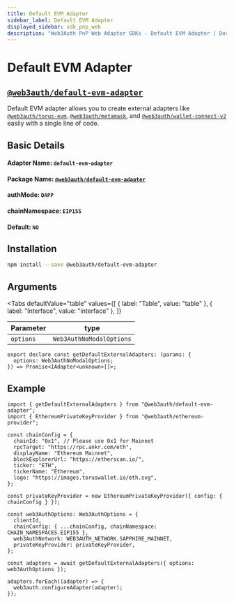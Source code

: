```yaml
---
title: Default EVM Adapter
sidebar_label: Default EVM Adapter
displayed_sidebar: sdk_pnp_web
description: "Web3Auth PnP Web Adapter SDKs - Default EVM Adapter | Documentation - Web3Auth"
---
```


# Default EVM Adapter


## [`@web3auth/default-evm-adapter`](https://npmjs.com/package/@web3auth/default-evm-adapter)

Default EVM adapter allows you to create external adapters like
[`@web3auth/torus-evm`](/sdk/pnp/web/adapters/torus-evm),
[`@web3auth/metamask`](/sdk/pnp/web/adapters/metamask), and
[`@web3auth/wallet-connect-v2`](/sdk/pnp/web/adapters/wallet-connect-v2) easily with a single line
of code.

## Basic Details

#### Adapter Name: `default-evm-adapter`

#### Package Name: [`@web3auth/default-evm-adapter`](https://npmjs.com/package/@web3auth/default-evm-adapter)

#### authMode: `DAPP`

#### chainNamespace: `EIP155`

#### Default: `NO`

## Installation

```bash npm2yarn
npm install --save @web3auth/default-evm-adapter
```

## Arguments

<Tabs
  defaultValue="table"
  values={[
    { label: "Table", value: "table" },
    { label: "Interface", value: "interface" },
  ]}
>

<TabItem value="table">

| Parameter | type                     |
| --------- | ------------------------ |
| `options` | `Web3AuthNoModalOptions` |

</TabItem>

<TabItem value="function">

```tsx
export declare const getDefaultExternalAdapters: (params: {
  options: Web3AuthNoModalOptions;
}) => Promise<IAdapter<unknown>[]>;
```

</TabItem>

</Tabs>

## Example

```tsx
import { getDefaultExternalAdapters } from "@web3auth/default-evm-adapter";
import { EthereumPrivateKeyProvider } from "@web3auth/ethereum-provider";

const chainConfig = {
  chainId: "0x1", // Please use 0x1 for Mainnet
  rpcTarget: "https://rpc.ankr.com/eth",
  displayName: "Ethereum Mainnet",
  blockExplorerUrl: "https://etherscan.io/",
  ticker: "ETH",
  tickerName: "Ethereum",
  logo: "https://images.toruswallet.io/eth.svg",
};

const privateKeyProvider = new EthereumPrivateKeyProvider({ config: { chainConfig } });

const web3AuthOptions: Web3AuthOptions = {
  clientId,
  chainConfig: { ...chainConfig, chainNamespace: CHAIN_NAMESPACES.EIP155 },
  web3AuthNetwork: WEB3AUTH_NETWORK.SAPPHIRE_MAINNET,
  privateKeyProvider: privateKeyProvider,
};

const adapters = await getDefaultExternalAdapters({ options: web3AuthOptions });

adapters.forEach((adapter) => {
  web3auth.configureAdapter(adapter);
});
```
